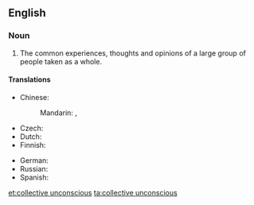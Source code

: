 ==English==
{{wikipedia}}

===Noun===
{{en-noun|-|head=[[collective]] [[unconscious]]}}

# {{context|psychology|lang=en}} The common experiences, thoughts and opinions of a large group of people taken as a whole.

====Translations====
{{trans-top|experience of human species}}
* Chinese:
*: Mandarin: {{t|cmn|集體潛意識|sc=Hani}}, {{t|cmn|集体潜意识|sc=Hani}}
* Czech: {{t|cs|kolektivní nevědomí|n}}
* Dutch: {{t|nl|collectief onbewuste|n}}
* Finnish: {{t|fi|kollektiivinen alitajunta}}
{{trans-mid}}
* German: {{t|de|kollektives Unbewusstes|n}}
* Russian: {{t|ru|коллекти́вное бессозна́тельное|n}}
* Spanish: {{t+|es|inconsciente colectivo|m}}
{{trans-bottom}}

[[et:collective unconscious]]
[[ta:collective unconscious]]